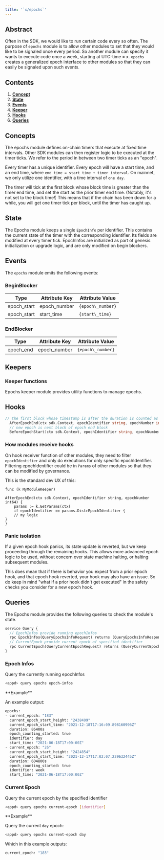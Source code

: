 ```yaml
---
title: '`x/epochs`'
---
```


## Abstract

Often in the SDK, we would like to run certain code every so often. The
purpose of `epochs` module is to allow other modules to set that they
would like to be signaled once every period. So another module can
specify it wants to execute code once a week, starting at UTC-time = x.
`epochs` creates a generalized epoch interface to other modules so that
they can easily be signaled upon such events.

## Contents

1. **[Concept](#concepts)**
2. **[State](#state)**
3. **[Events](#events)**
4. **[Keeper](#keepers)**
5. **[Hooks](#hooks)**
6. **[Queries](#queries)**

## Concepts

The epochs module defines on-chain timers that execute at fixed time intervals.
Other SDK modules can then register logic to be executed at the timer ticks.
We refer to the period in between two timer ticks as an "epoch".

Every timer has a unique identifier.
Every epoch will have a start time, and an end time, where `end time = start time + timer interval`.
On mainnet, we only utilize one identifier, with a time interval of `one day`.

The timer will tick at the first block whose block time is greater than the timer end time,
and set the start as the prior timer end time. (Notably, it's not set to the block time!)
This means that if the chain has been down for a while, you will get one timer tick per block,
until the timer has caught up.

## State

The Epochs module keeps a single `EpochInfo` per identifier.
This contains the current state of the timer with the corresponding identifier.
Its fields are modified at every timer tick.
EpochInfos are initialized as part of genesis initialization or upgrade logic,
and are only modified on begin blockers.

## Events

The `epochs` module emits the following events:

### BeginBlocker

| Type         | Attribute Key | Attribute Value |
| ------------ | ------------- | --------------- |
| epoch\_start | epoch\_number | `{epoch\_number}` |
| epoch\_start | start\_time   | `{start\_time}`   |

### EndBlocker

| Type       | Attribute Key | Attribute Value |
| ---------- | ------------- | --------------- |
| epoch\_end | epoch\_number | `{epoch\_number}` |

## Keepers

### Keeper functions

Epochs keeper module provides utility functions to manage epochs.

## Hooks

```go
// the first block whose timestamp is after the duration is counted as the end of the epoch
  AfterEpochEnd(ctx sdk.Context, epochIdentifier string, epochNumber int64)
  // new epoch is next block of epoch end block
  BeforeEpochStart(ctx sdk.Context, epochIdentifier string, epochNumber int64)
```

### How modules receive hooks

On hook receiver function of other modules, they need to filter
`epochIdentifier` and only do executions for only specific
epochIdentifier. Filtering epochIdentifier could be in `Params` of other
modules so that they can be modified by governance.

This is the standard dev UX of this:

```golang
func (k MyModuleKeeper)

AfterEpochEnd(ctx sdk.Context, epochIdentifier string, epochNumber int64) {
    params := k.GetParams(ctx)
    if epochIdentifier == params.DistrEpochIdentifier {
    // my logic
}
}
```

### Panic isolation

If a given epoch hook panics, its state update is reverted, but we keep
proceeding through the remaining hooks. This allows more advanced epoch
logic to be used, without concern over state machine halting, or halting
subsequent modules.

This does mean that if there is behavior you expect from a prior epoch
hook, and that epoch hook reverted, your hook may also have an issue. So
do keep in mind "what if a prior hook didn't get executed" in the safety
checks you consider for a new epoch hook.

## Queries

The Epochs module provides the following queries to check the module's state.

```protobuf
service Query {
  // EpochInfos provide running epochInfos
  rpc EpochInfos(QueryEpochsInfoRequest) returns (QueryEpochsInfoResponse) {}
  // CurrentEpoch provide current epoch of specified identifier
  rpc CurrentEpoch(QueryCurrentEpochRequest) returns (QueryCurrentEpochResponse) {}
}
```

### Epoch Infos

Query the currently running epochInfos

```sh
<appd> query epochs epoch-infos
```

<Accordion>
**Example**

An example output:

```sh expandable
epochs:
- current_epoch: "183"
  current_epoch_start_height: "2438409"
  current_epoch_start_time: "2021-12-18T17:16:09.898160996Z"
  duration: 86400s
  epoch_counting_started: true
  identifier: day
  start_time: "2021-06-18T17:00:00Z"
- current_epoch: "26"
  current_epoch_start_height: "2424854"
  current_epoch_start_time: "2021-12-17T17:02:07.229632445Z"
  duration: 604800s
  epoch_counting_started: true
  identifier: week
  start_time: "2021-06-18T17:00:00Z"
```

</Accordion>

### Current Epoch

Query the current epoch by the specified identifier

```sh
<appd> query epochs current-epoch [identifier]
```

<Accordion>
**Example**

Query the current `day` epoch:

```sh
<appd> query epochs current-epoch day
```

Which in this example outputs:

```sh
current_epoch: "183"
```

</Accordion>

